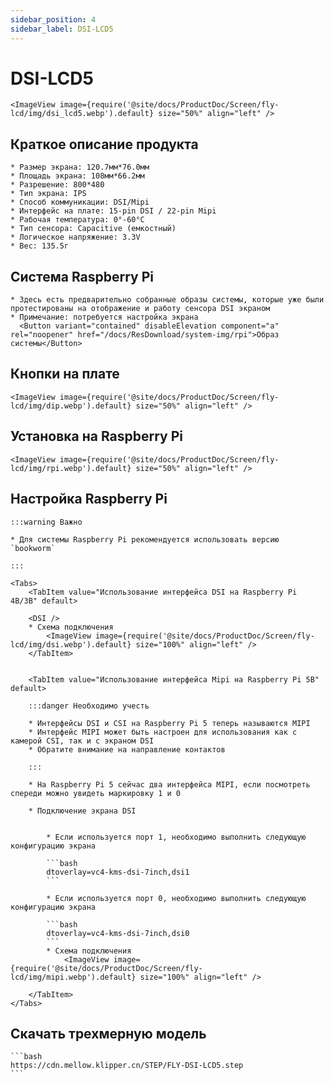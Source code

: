 ```yaml
---
sidebar_position: 4
sidebar_label: DSI-LCD5
---
```







# DSI-LCD5

    <ImageView image={require('@site/docs/ProductDoc/Screen/fly-lcd/img/dsi_lcd5.webp').default} size="50%" align="left" />

## Краткое описание продукта

    * Размер экрана: 120.7мм*76.0мм
    * Площадь экрана: 108мм*66.2мм
    * Разрешение: 800*480
    * Тип экрана: IPS
    * Способ коммуникации: DSI/Mipi
    * Интерфейс на плате: 15-pin DSI / 22-pin Mipi
    * Рабочая температура: 0°-60°C
    * Тип сенсора: Capacitive (емкостный)
    * Логическое напряжение: 3.3V
    * Вес: 135.5г

## Система Raspberry Pi
    * Здесь есть предварительно собранные образы системы, которые уже были протестированы на отображение и работу сенсора DSI экраном
    * Примечание: потребуется настройка экрана
      <Button variant="contained" disableElevation component="a" rel="noopener" href="/docs/ResDownload/system-img/rpi">Образ системы</Button>

## Кнопки на плате

    <ImageView image={require('@site/docs/ProductDoc/Screen/fly-lcd/img/dip.webp').default} size="50%" align="left" />

## Установка на Raspberry Pi

    <ImageView image={require('@site/docs/ProductDoc/Screen/fly-lcd/img/rpi.webp').default} size="50%" align="left" />

## Настройка Raspberry Pi

    :::warning Важно

    * Для системы Raspberry Pi рекомендуется использовать версию `bookworm`

    :::

    <Tabs>
        <TabItem value="Использование интерфейса DSI на Raspberry Pi 4B/3B" default>
        
        <DSI />
        * Схема подключения
            <ImageView image={require('@site/docs/ProductDoc/Screen/fly-lcd/img/dsi.webp').default} size="100%" align="left" />
        </TabItem>


        <TabItem value="Использование интерфейса Mipi на Raspberry Pi 5B" default>

        :::danger Необходимо учесть

        * Интерфейсы DSI и CSI на Raspberry Pi 5 теперь называются MIPI
        * Интерфейс MIPI может быть настроен для использования как с камерой CSI, так и с экраном DSI
        * Обратите внимание на направление контактов

        :::

        * На Raspberry Pi 5 сейчас два интерфейса MIPI, если посмотреть спереди можно увидеть маркировку 1 и 0

        * Подключение экрана DSI


            * Если используется порт 1, необходимо выполнить следующую конфигурацию экрана

            ```bash
            dtoverlay=vc4-kms-dsi-7inch,dsi1
            ```

            * Если используется порт 0, необходимо выполнить следующую конфигурацию экрана

            ```bash
            dtoverlay=vc4-kms-dsi-7inch,dsi0
            ```
            * Схема подключения
                <ImageView image={require('@site/docs/ProductDoc/Screen/fly-lcd/img/mipi.webp').default} size="100%" align="left" />

        </TabItem>
    </Tabs>


## Скачать трехмерную модель

    ```bash
    https://cdn.mellow.klipper.cn/STEP/FLY-DSI-LCD5.step
    ```
